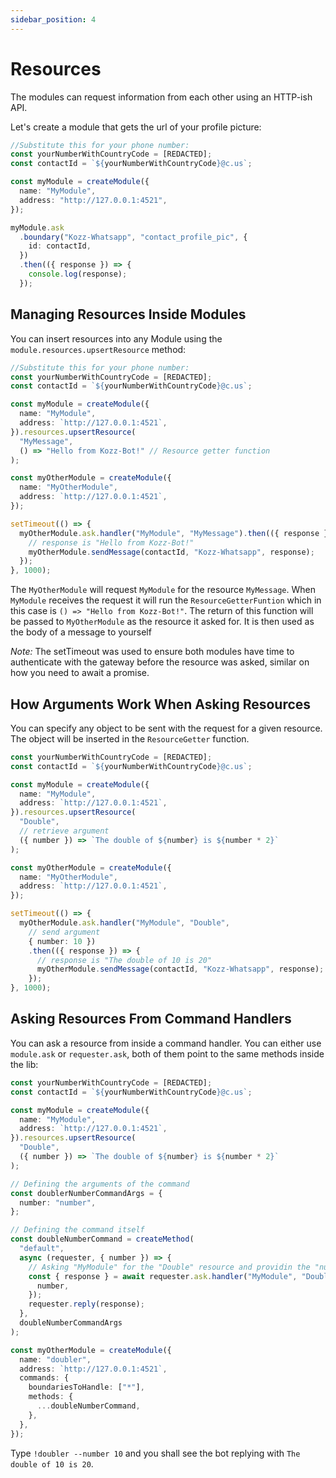 ```yaml
---
sidebar_position: 4
---
```


# Resources

The modules can request information from each other using an HTTP-ish API.

Let's create a module that gets the url of your profile picture:

```typescript
//Substitute this for your phone number:
const yourNumberWithCountryCode = [REDACTED];
const contactId = `${yourNumberWithCountryCode}@c.us`;

const myModule = createModule({
  name: "MyModule",
  address: "http://127.0.0.1:4521",
});

myModule.ask
  .boundary("Kozz-Whatsapp", "contact_profile_pic", {
    id: contactId,
  })
  .then(({ response }) => {
    console.log(response);
  });
```

## Managing Resources Inside Modules

You can insert resources into any Module using the `module.resources.upsertResource` method:

```typescript
//Substitute this for your phone number:
const yourNumberWithCountryCode = [REDACTED];
const contactId = `${yourNumberWithCountryCode}@c.us`;

const myModule = createModule({
  name: "MyModule",
  address: `http://127.0.0.1:4521`,
}).resources.upsertResource(
  "MyMessage",
  () => "Hello from Kozz-Bot!" // Resource getter function
);

const myOtherModule = createModule({
  name: "MyOtherModule",
  address: `http://127.0.0.1:4521`,
});

setTimeout(() => {
  myOtherModule.ask.handler("MyModule", "MyMessage").then(({ response }) => {
    // response is "Hello from Kozz-Bot!"
    myOtherModule.sendMessage(contactId, "Kozz-Whatsapp", response);
  });
}, 1000);
```

The `MyOtherModule` will request `MyModule` for the resource `MyMessage`. When `MyModule` receives the request it will run the `ResourceGetterFuntion` which in this case is `() => "Hello from Kozz-Bot!"`. The return of this function will be passed to `MyOtherModule` as the resource it asked for. It is then used as the body of a message to yourself

_Note:_ The setTimeout was used to ensure both modules have time to authenticate with the gateway before the resource was asked, similar on how you need to await a promise.

## How Arguments Work When Asking Resources

You can specify any object to be sent with the request for a given resource. The object will be inserted in the `ResourceGetter` function.

```typescript
const yourNumberWithCountryCode = [REDACTED];
const contactId = `${yourNumberWithCountryCode}@c.us`;

const myModule = createModule({
  name: "MyModule",
  address: `http://127.0.0.1:4521`,
}).resources.upsertResource(
  "Double",
  // retrieve argument
  ({ number }) => `The double of ${number} is ${number * 2}`
);

const myOtherModule = createModule({
  name: "MyOtherModule",
  address: `http://127.0.0.1:4521`,
});

setTimeout(() => {
  myOtherModule.ask.handler("MyModule", "Double", 
    // send argument
    { number: 10 })
    .then(({ response }) => {
      // response is "The double of 10 is 20"
      myOtherModule.sendMessage(contactId, "Kozz-Whatsapp", response);
    });
}, 1000);
```

## Asking Resources From Command Handlers

You can ask a resource from inside a command handler. You can either use `module.ask` or `requester.ask`, both of them point to the same methods inside the lib:

```typescript
const yourNumberWithCountryCode = [REDACTED];
const contactId = `${yourNumberWithCountryCode}@c.us`;

const myModule = createModule({
  name: "MyModule",
  address: `http://127.0.0.1:4521`,
}).resources.upsertResource(
  "Double",
  ({ number }) => `The double of ${number} is ${number * 2}`
);

// Defining the arguments of the command
const doublerNumberCommandArgs = {
  number: "number",
};

// Defining the command itself
const doubleNumberCommand = createMethod(
  "default",
  async (requester, { number }) => {
    // Asking "MyModule" for the "Double" resource and providin the "number" argument
    const { response } = await requester.ask.handler("MyModule", "Double", {
      number,
    });
    requester.reply(response);
  },
  doubleNumberCommandArgs
);

const myOtherModule = createModule({
  name: "doubler",
  address: `http://127.0.0.1:4521`,
  commands: {
    boundariesToHandle: ["*"],
    methods: {
      ...doubleNumberCommand,
    },
  },
});
```

Type `!doubler --number 10` and you shall see the bot replying with `The double of 10 is 20`.
